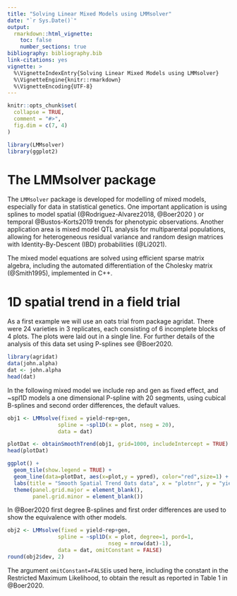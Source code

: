 ```yaml
---
title: "Solving Linear Mixed Models using LMMsolver"
date: "`r Sys.Date()`"
output: 
  rmarkdown::html_vignette:
    toc: false
    number_sections: true
bibliography: bibliography.bib
link-citations: yes
vignette: >
  %\VignetteIndexEntry{Solving Linear Mixed Models using LMMsolver}
  %\VignetteEngine{knitr::rmarkdown}
  %\VignetteEncoding{UTF-8}
---
```


```r
knitr::opts_chunk$set(
  collapse = TRUE,
  comment = "#>",
  fig.dim = c(7, 4)
)
```

```r
library(LMMsolver)
library(ggplot2)
```

# The LMMsolver package {.unnumbered}

The `LMMsolver` package is developed for modelling of mixed models, especially for data in statistical genetics. One important application is using splines to model spatial (@Rodriguez-Alvarez2018, @Boer2020 ) or temporal @Bustos-Korts2019 trends for phenotypic observations. Another application area is mixed model QTL analysis for multiparental populations, allowing for heterogeneous residual variance and random design matrices with Identity-By-Descent (IBD) probabilities (@Li2021).

The mixed model equations are solved using efficient sparse matrix algebra, including the automated differentiation of the Cholesky matrix (@Smith1995), implemented in C++. 

# 1D spatial trend in a field trial

As a first example we will use an oats trial from package agridat. There were 24 varieties in 3 replicates, each consisting of 6 incomplete blocks of 4 plots. The plots were laid out in a single line. For further details of the analysis of this data set using P-splines see @Boer2020. 

```r
library(agridat)
data(john.alpha)
dat <- john.alpha
head(dat)
```

In the following mixed model we include rep and gen as fixed effect, and ~spl1D models a one dimensional P-spline with 20 segments, using cubical B-splines and second order differences, the default values.

```r

obj1 <- LMMsolve(fixed = yield~rep+gen,
                spline = ~spl1D(x = plot, nseg = 20),
                data = dat)

```

```r
plotDat <- obtainSmoothTrend(obj1, grid=1000, includeIntercept = TRUE)
head(plotDat)
```

```r
ggplot() +
  geom_tile(show.legend = TRUE) +
  geom_line(data=plotDat, aes(x=plot,y = ypred), color="red",size=1) +
  labs(title = "Smooth Spatial Trend Oats data", x = "plotnr", y = "yield") +
  theme(panel.grid.major = element_blank(),
        panel.grid.minor = element_blank())

```
In @Boer2020 first degree B-splines and first order differences are used to show the equivalence with other models.

```r

obj2 <- LMMsolve(fixed = yield~rep+gen,
                spline = ~spl1D(x = plot, degree=1, pord=1, 
                                nseg = nrow(dat)-1),
                data = dat, omitConstant = FALSE)
round(obj2$dev, 2)
```
The argument `omitConstant=FALSE`is used here, including the constant in the Restricted Maximum Likelihood, to obtain the result as reported in Table 1 in @Boer2020. 





